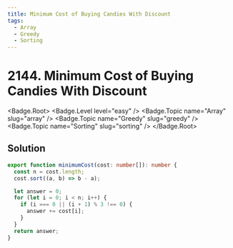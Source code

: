 ```yaml
---
title: Minimum Cost of Buying Candies With Discount
tags:
  - Array
  - Greedy
  - Sorting
---
```


# 2144. Minimum Cost of Buying Candies With Discount

<Badge.Root>
  <Badge.Level level="easy" />
  <Badge.Topic name="Array" slug="array" />
  <Badge.Topic name="Greedy" slug="greedy" />
  <Badge.Topic name="Sorting" slug="sorting" />
</Badge.Root>

## Solution

```typescript filename="solution.ts" copy
export function minimumCost(cost: number[]): number {
  const n = cost.length;
  cost.sort((a, b) => b - a);

  let answer = 0;
  for (let i = 0; i < n; i++) {
    if (i === 0 || (i + 1) % 3 !== 0) {
      answer += cost[i];
    }
  }
  return answer;
}
```

<ProblemLink
  codingSite="leetcode"
  href="https://leetcode.com/problems/minimum-cost-of-buying-candies-with-discount"
  title="Minimum Cost of Buying Candies With Discount"
/>
